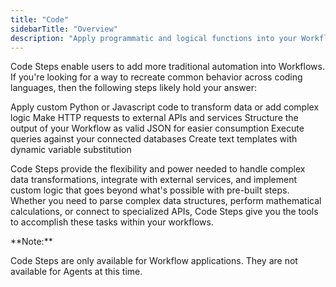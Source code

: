 ```yaml
---
title: "Code"
sidebarTitle: "Overview"
description: "Apply programmatic and logical functions into your Workflows"
---
```


Code Steps enable users to add more traditional automation into Workflows. If you're looking for a way to recreate common behavior across coding languages, then the following steps likely hold your answer:

<Columns cols={2}>
<Card title="Run Code" icon="code" href="/building-workflows/workflow-steps/logic-steps/code">
Apply custom Python or Javascript code to transform data or add complex logic
</Card>
<Card title="Call API" icon="code" href="/building-workflows/workflow-steps/logic-steps/api">
Make HTTP requests to external APIs and services
</Card>
<Card title="Format JSON" icon="code" href="/building-workflows/workflow-steps/logic-steps/json">
Structure the output of your Workflow as valid JSON for easier consumption
</Card>
<Card title="Run SQL Query" icon="code" href="/building-workflows/workflow-steps/logic-steps/sql-query">
Execute queries against your connected databases
</Card>
<Card title="Write Liquid Text" icon="code" href="/building-workflows/workflow-steps/logic-steps/text">
Create text templates with dynamic variable substitution
</Card>
</Columns>

Code Steps provide the flexibility and power needed to handle complex data transformations, integrate with external services, and implement custom logic that goes beyond what's possible with pre-built steps. Whether you need to parse complex data structures, perform mathematical calculations, or connect to specialized APIs, Code Steps give you the tools to accomplish these tasks within your workflows.

<Info>
**Note:**

Code Steps are only available for Workflow applications. They are not available for Agents at this time.
</Info>

